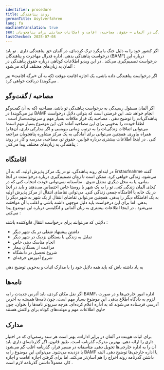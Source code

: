 ```yaml
---
identifier: procedure
title: روند پناهندگی
germanTitle: Asylverfahren
lang: fa
machineTranslation: true
seo: اطلاعاتی درباره روند پناهندگی در آلمان – حقوق، مصاحبه، اقامت و امکانات حمایتی برای پناهجویان
lastChecked: 2025-07-08
---
```


اگر کشور خود را به دلیل جنگ یا پیگرد ترک کرده‌ای، در آلمان حق پناهندگی داری
.
تو باید درخواست پناهندگی بدهی. اداره فدرال مهاجرت و پناهندگان (BAMF) درباره این درخواست تصمیم‌گیری می‌کند
.
در این ویدیو اطلاعات کوتاهی درباره حقوق پناهندگی در آلمان به زبان‌های مختلف ارائه می‌شود
:
<ExternalShortLink identifier="asylindeutschland_video" />

اگر درخواست پناهندگی داده باشی، یک اجازه اقامت موقت (که به آن «برگه اقامت» نیز می‌گویند) دریافت خواهی کرد
.

## مصاحبه / گفت‌وگو

اگر آلمان مسئول رسیدگی به درخواست پناهندگی تو باشد، مصاحبه (که به آن گفت‌وگو نیز می‌گویند) در BAMF انجام خواهد شد. این فرصتی است که بتوانی دلایل درخواست پناهندگی‌ات را توضیح دهی
.
مصاحبه یک قرار ملاقات بسیار مهم و سرنوشت‌ساز است
.
لطفاً خودت را به‌خوبی برای این مصاحبه آماده کن. این موضوع بسیار مهم است! می‌توانی اتفاقات زندگی‌ات را به ترتیب زمانی بنویسی و اگر مدارکی داری، آن‌ها را همراه بیاوری. همچنین می‌توانی برای آمادگی به یک مرکز مشاوره پناهجویان مراجعه کنی
.
در اینجا اطلاعات بیشتری درباره قوانین، حقوق تو، مصاحبه، مدرسه و کار در روند پناهندگی به زبان‌های مختلف پیدا می‌کنی
:
<ExternalShortLink identifier="asylnet_interview" />

## اقامتگاه

در ابتدای روند پناهندگی، تو در یک مرکز پذیرش اولیه، که به آن Erstaufnahme گفته می‌شود، زندگی خواهی کرد. ممکن است تا زمان تصمیم‌گیری درباره درخواستت در آنجا بمانی، یا به محل دیگری منتقل شوی
.
متأسفانه نمی‌توانی خودت انتخاب کنی که در کجای آلمان زندگی کنی. تو را به یک شهر یا روستا خاص اختصاص می‌دهند و باید در آنجا در یک خانه یا اقامتگاه جمعی زندگی کنی. می‌توانی تقاضای انتقال از مرکز پذیرش اولیه به یک اقامتگاه دیگر را بدهی. همچنین می‌توانی تقاضای انتقال از یک شهر به شهر دیگر را بدهی. اما برای این درخواست باید دلیل موجهی داشته باشی و اغلب با آن موافقت نمی‌شود
.
در اینجا اطلاعات بیشتری به زبان آلمانی و انگلیسی درباره این موضوع پیدا می‌کنی
:
<ExternalShortLink identifier="linxxnet_transfer" />

دلایلی که می‌توانند برای درخواست انتقال قانع‌کننده باشند
:
- داشتن پیشنهاد شغلی در یک شهر دیگر
- تمایل به زندگی با بستگان نزدیک در شهر دیگر
- انجام مناسک دینی خاص
- مراقبت از بستگان بیمار
- شروع تحصیل در دانشگاه
- شروع آموزش حرفه‌ای

به یاد داشته باش که باید همه دلایل خود را با مدارک اثبات و به‌خوبی توضیح دهی

## نامه‌ها

اگر نقل مکان کردی، باید آدرس جدیدت را به BAMF، اداره امور خارجی‌ها و در صورت لزوم به دادگاه اطلاع بدهی. این موضوع بسیار مهم است، چون نامه‌ها همیشه به آخرین آدرسی فرستاده می‌شوند که به اداره اعلام کرده‌ای. هرچه سریع‌تر نامه‌ها را بخوان، چون حاوی اطلاعات مهم و مهلت‌های کوتاه برای واکنش هستند

## مدارک

برای اثبات هویتت در آلمان در برابر ادارات، بهتر است هر سند رسمی‌ای که در اختیار داری را ارائه دهی. بهترین مدرک، گذرنامه است. طبق قانون، اگر گذرنامه‌ای داری باید آن را به اداره خارجی‌ها تحویل دهی. متأسفانه در مسیر فرار، گذرنامه اغلب گم می‌شود یا دزدیده می‌شود. می‌توانی این موضوع را به BAMF یا اداره خارجی‌ها توضیح دهی. البته داشتن گذرنامه روند اخراج را هم آسان‌تر می‌کند. اما برای گرفتن اجازه اقامت و اجازه کار، معمولاً داشتن گذرنامه لازم است
.
<Block identifier="get-legal-advice" />
